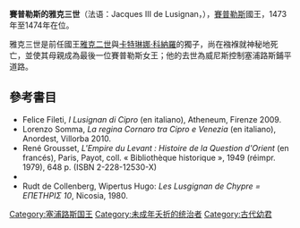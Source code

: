 {{Expand language|1=en|time=2020-10-01T12:39:03+00:00}}
{{Infobox royalty
| name        = 雅克三世
| succession  = 賽普勒斯國王
| reign       = 1473年7月10日 — 1474年8月26日
| predecessor = [[雅克二世_(賽普勒斯)|雅克二世]]
| successor   = [[卡特琳娜·科納羅|卡特琳娜·科納羅]]
| birth_date  = {{birth date|1473|7|6|df=y}}
| death_date  = {{Death date and age|1474|8|26|1473|7|6|df=y}}
| house       = [[呂西尼昂王朝|呂西尼昂王朝]]
| father      = [[雅克二世_(賽普勒斯)|雅克二世]]
| mother      = [[卡特琳娜·科納羅|卡特琳娜·科納羅]]
}}
'''賽普勒斯的雅克三世'''（法语：Jacques III de Lusignan，{{bd|1473年|7月6日|1474年|8月26日}}），[[賽普勒斯王國|賽普勒斯]]國王，1473年至1474年在位。

雅克三世是前任國王[[雅克二世_(賽普勒斯)|雅克二世]]與[[卡特琳娜·科納羅|卡特琳娜·科納羅]]的獨子，尚在襁褓就神秘地死亡，並使其母親成為最後一位賽普勒斯女王；他的去世為威尼斯控制塞浦路斯鋪平道路。
== 參考書目==
* Felice Fileti, ''I Lusignan di Cipro'' (en italiano), Atheneum, Firenze 2009.
* Lorenzo Somma, ''La regina Cornaro tra Cipro e Venezia'' (en italiano), Anordest, Villorba 2010.
* René Grousset, ''L'Empire du Levant : Histoire de la Question d'Orient'' (en francés), Paris, Payot, coll. « Bibliothèque historique », 1949 (réimpr. 1979), 648 p. (ISBN 2-228-12530-X)
* {{cite book|last=Hill|first=George|title=A History of Cyprus|others=|volume=|location=Cambridge, England|publisher=Cambridge University Press|pages=|year=1948|url=https://books.google.hu/books?id=fcEOVAfVXOEC&pg=PA633&lpg=PA633&dq=cornaro+della+Regina+branch&source=bl&ots=VYc0nQ3FZx&sig=lvLEYJl9_Uh6t8gjeCIUs6LpzYU&hl=hu&sa=X&ei=lF5zUKmAAsXftAbekoCQBQ&ved=0CFcQ6AEwCDgK#v=onepage&q=cornaro%20della%20Regina%20branch&f=false|accessdate=2018-02-21|language=en|archive-date=2020-08-25|archive-url=https://web.archive.org/web/20200825013445/https://books.google.hu/books?id=fcEOVAfVXOEC&pg=PA633&lpg=PA633&dq=cornaro+della+Regina+branch&source=bl&ots=VYc0nQ3FZx&sig=lvLEYJl9_Uh6t8gjeCIUs6LpzYU&hl=hu&sa=X&ei=lF5zUKmAAsXftAbekoCQBQ&ved=0CFcQ6AEwCDgK#v=onepage&q=cornaro%20della%20Regina%20branch&f=false|dead-url=no}}
* Rudt de Collenberg, Wipertus Hugo: ''Les Lusgignan de Chypre = EΠETHΡΙΣ 10'', Nicosia, 1980.

{{Stub}}
{{賽普勒斯君主}}
[[Category:塞浦路斯国王|Category:塞浦路斯国王]]
[[Category:未成年夭折的统治者|Category:未成年夭折的统治者]]
[[Category:古代幼君|Category:古代幼君]]